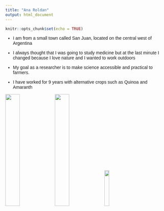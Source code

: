 ```yaml
---
title: "Ana Roldan"
output: html_document
---
```

```r
knitr::opts_chunk$set(echo = TRUE)
```
<style>
h1 { text-align: center; }
h2 { text-align: center; }
body { font-family: "Arial", sans-serif; }
h1, h2, h3 { font-family: "Times New Roman", serif; }
h2, h3 {color: green;}
</style>

* I am from a small town called San Juan, located on the central west of Argentina

* I always thought that I was going to study medicine but at the last minute I changed because I love nature and I wanted to work outdoors

* My goal as a researcher is to make science accessible and practical to farmers.

* I have worked for 9 years with alternative crops such as Quinoa and Amaranth

<img src="quinoa.jpg" width="30%" style="display:inline;">
<img src="quinoa2.jpg" width="30%" style="display:inline;">
<img src="amaranto.jpg" width="17%" style="display:inline;">
